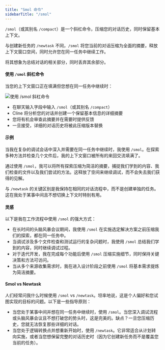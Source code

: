 ```yaml
---
title: "Smol 命令"
sidebarTitle: "/smol"
---
```


`/smol`（或其别名 `/compact`）是一个斜杠命令，压缩您的对话历史，同时保留基本上下文。

与创建新任务的 `/newtask` 不同，`/smol` 将您当前的对话压缩为全面的摘要，释放上下文窗口空间，同时允许您在同一任务中继续工作。

将其想象为总结对话的相关部分，同时丢弃其余部分。

#### 使用 `/smol` 斜杠命令

当您的上下文窗口正在填满但您想在同一任务中继续时：

<Frame>
	<img src="https://storage.googleapis.com/cline_public_images/docs/assets/smol.png" alt="使用 /smol 斜杠命令" />
</Frame>

-   在聊天输入字段中输入 `/smol`（或其别名 `/compact`）
-   Cline 将分析您的对话并创建一个保留基本信息的详细摘要
-   您将有机会审查此摘要并在需要时提供反馈
-   一旦接受，详细的对话历史将被此压缩版本替换

#### 示例

当我在复杂的调试会话中深入并需要在同一任务中继续时，我使用 `/smol`。在探索多种方法并检查几个文件后，我的上下文窗口被所有的来回交流填满了。

通过使用 `/smol`，我可以将所有探索压缩为简洁的摘要，捕捉我们学到的内容、我们检查的文件以及我们尝试的方法。这释放了空间来继续调试，而不会失去我们获得的见解。

与 `/newtask` 的关键区别是我保持在相同的对话流程中，而不是创建单独的任务。这在我处于某事中间且不想切换上下文时特别有用。

#### 灵感

以下是我在工作流程中使用 `/smol` 的强大方式：

-   在长时间的头脑风暴会议期间，我使用 `/smol` 在实施选定解决方案之前压缩我们的探索，都在同一任务中。
-   当调试涉及多个文件检查和测试运行的复杂问题时，我使用 `/smol` 总结我们学到的内容，同时继续调试过程。
-   对于迭代开发，我在完成每个功能后使用 `/smol` 压缩实施细节，同时保持关键决策和方法可访问。
-   当从多个来源收集需求时，我在进入设计阶段之前使用 `/smol` 将基本需求提炼为简洁摘要。

#### Smol vs Newtask

人们经常问我什么时候使用 `/smol` vs `/newtask`。坦率地说，这是个人偏好和您试图实现的目标的问题。以下是一些指导原则：

-   当您处于某事中间并想在同一任务中继续时，使用 `/smol`。当您深入调试流程或头脑风暴会议且不想打破您的势头时，这是完美的。缺点？一旦您压缩历史，您就无法恢复那些详细的对话。
-   当您处于逻辑转换点并想重新开始时，使用 `/newtask`。它非常适合从计划转向实施，或者当您想保留完整的对话历史时（因为它创建新任务而不是覆盖您当前的任务）。
